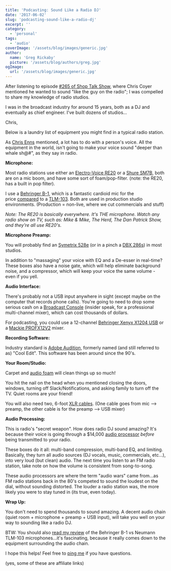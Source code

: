 ```yaml
---
title: 'Podcasting: Sound Like a Radio DJ'
date: '2017-06-02'
slug: 'podcasting-sound-like-a-radio-dj'
excerpt: ''
category:
  - 'personal'
tags:
  - 'audio'
coverImage: '/assets/blog/images/generic.jpg'
author:
  name: 'Greg Rickaby'
  picture: '/assets/blog/authors/greg.jpg'
ogImage:
  url: '/assets/blog/images/generic.jpg'
---
```


After listening to episode [#265 of Shop Talk Show](http://shoptalkshow.com/episodes/265-on-podcasting/), where Chris Coyer mentioned he wanted to sound "like the guy on the radio"; I was compelled to share my knowledge of radio studios.

I was in the broadcast industry for around 15 years, both as a DJ and eventually as chief engineer. I've built dozens of studios...

Chris,

Below is a laundry list of equipment you might find in a typical radio station.

As [Chris Enns](https://twitter.com/ichris) mentioned, a lot has to do with a person's voice. All the equipment in the world, isn't going to make your voice sound "deeper than whale sh@#", as they say in radio.

**Microphone:**

Most radio stations use either an [Electro-Voice RE20](http://amzn.to/2rz7KOX) or a [Shure SM7B](http://amzn.to/2qJCQEo), both are on a mic boom, and have some sort of foam/pop-filter. (note: the RE20, has a built in pop filter).

I use a [Behringer B-1](http://amzn.to/2rNcRMu), which is a fantastic cardioid mic for the price [compared](https://gregrickaby.com/2013/05/microphone-shootout-behringer-b-1-vs-neumann-tlm-103/) to a [TLM-103](http://amzn.to/2smjYID). Both are used in production studio environments. (Production = non-live, where we cut commercials and stuff)

_Note: The RE20 is basically everywhere. It's THE microphone. Watch any radio show on TV, such as: Mike & Mike, The Herd, The Dan Patrick Show, and they're all use RE20's._

**Microphone Preamp:**

You will probably find an [Symetrix 528e](http://amzn.to/2qK4pgI) (or in a pinch a [DBX 286s](http://amzn.to/2rMNsSZ)) in most studios.

In addition to "massaging" your voice with EQ and a De-esser in real-time? These boxes also have a noise gate, which will help eliminate background noise, and a compressor, which will keep your voice the same volume - even if you yell.

**Audio Interface:**

There's probably not a USB input anywhere in sight (except maybe on the computer that records phone calls). You're going to need to drop some serious cash on a [Broadcast Console](http://broadcast.bswusa.com/search?p=Q&lbc=bsw&uid=158373672&ts=custom&w=*&method=and&view=grid&af=cat3%3abroadcast_broadcastconsoles_consoles%20cat2%3abroadcast_broadcastconsoles%20cat1%3abroadcast%20type%3aproducts) (insider speak, for a professional multi-channel mixer), which can cost thousands of dollars.

For podcasting, you could use a 12-channel [Behringer Xenyx X1204 USB](http://amzn.to/2rznd1E) or a [Mackie PROFX12V2](http://amzn.to/2rNfrlJ) mixer.

**Recording Software:**

Industry standard is [Adobe Audition](https://www.adobe.com/products/audition.html), formerly named (and still referred to as) "Cool Edit". This software has been around since the 90's.

**Your Room/Studio:**

Carpet and [audio foam](http://amzn.to/2rNx5FH) will clean things up so much!

You hit the nail on the head when you mentioned closing the doors, windows, turning off Slack/Notifications, and asking family to turn off the TV. Quiet rooms are your friend!

You will also need two, 6-foot [XLR cables](http://amzn.to/2rzx33y). (One cable goes from mic --> preamp, the other cable is for the preamp --> USB mixer)

**Audio Processing:**

This is radio's "secret weapon". How does radio DJ sound amazing? It's because their voice is going through a $14,000 [audio processor](http://broadcast.bswusa.com/nav/brand/orban%20labs%20inc/0) _before_ being transmitted to your radio.

These boxes do it all: multi-band compression, multi-band EQ, and limiting. Basically, they turn all audio sources (DJ vocals, music, commercials, etc...), into very loud (but clean) audio. The next time you listen to an FM radio station, take note on how the volume is consistent from song-to-song.

These audio processors are where the term "audio wars" came from...as FM radio stations back in the 80's competed to sound the loudest on the dial, without sounding distorted. The louder a radio station was, the more likely you were to stay tuned in (its true, even today).

**Wrap Up:**

You don't need to spend thousands to sound amazing. A decent audio chain (quiet room + microphone + preamp + USB input), will take you well on your way to sounding like a radio DJ.

BTW: You should also [read my review](https://gregrickaby.com/2013/05/microphone-shootout-behringer-b-1-vs-neumann-tlm-103/) of the Behringer B-1 vs Neumann TLM-103 microphones...it's fascinating, because it really comes down to the equipment surrounding the audio chain.

I hope this helps! Feel free to [ping me](https://twitter.com/gregrickaby) if you have questions.

(yes, some of these are affiliate links)
